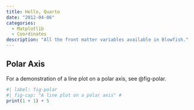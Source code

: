 ```yaml
---
title: Hello, Quarto
date: "2012-04-06"
categories:
  - Matplotlib
  - Coordinates
description: "All the front matter variables available in Blowfish."
---
```


## Polar Axis

For a demonstration of a line plot on a polar axis, see @fig-polar.

```r
#| label: fig-polar
#| fig-cap: "A line plot on a polar axis" #
print(1 + 1) + 5
```